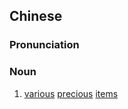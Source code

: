{{also|百宝}}
==Chinese==
{{zh-forms|s=百宝}}

===Pronunciation===
{{zh-pron
|m=bǎibǎo
|cat=n
}}

===Noun===
{{zh-noun}}

# {{lb|zh|literary}} [[various]] [[precious]] [[item]]s